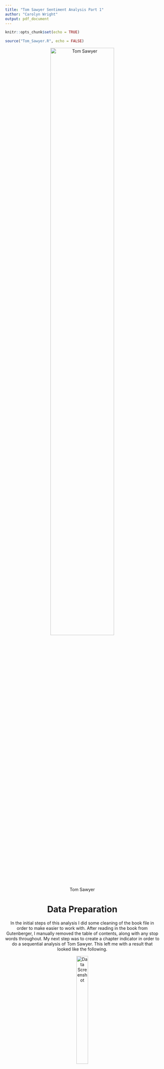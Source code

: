 ```yaml
---
title: "Tom Sawyer Sentiment Analysis Part 1"
author: "Carolyn Wright"
output: pdf_document
---
```


```r
knitr::opts_chunk$set(echo = TRUE)
```

```r
source("Tom_Sawyer.R", echo = FALSE)
```


<center> 

![Tom Sawyer](Tom_Sawyer.png){width=70%} 

# Data Preparation

In the initial steps of this analysis I did some cleaning of the book file in order to make easier to work with. After reading in the book from Gutenberger, I manually removed the table of contents, along with any stop words throughout. My next step was to create a chapter indicator in order to do a sequential analysis of Tom Sawyer. This left me with a result that looked like the following.


<center>

![Data Screenshot](Data_Screenshot2.png){width=30%} 

</center>
# Most Commonly Used Words

From the plot below, one can see that the most commonly used words are "Tom" and "Huck". This indicates that these two characters are two of the main characters in the book. This is not all too surprising considering the name of the book.

```r
ggplot(data =head(tidytext,10)) + geom_bar(mapping = aes(x = word, y = n), stat = "identity", fill= "cornflowerblue") +  ylab("Frequency") + xlab("Word") + ggtitle("The Adventures of Tom Sawyer") +  theme(panel.grid.major = element_blank(), panel.grid.minor = element_blank(),panel.background = element_blank())

```


# Sentiment Analysis

The following plots show the sentiment of The Adventures of Tom Sawyer using two different lexicons, Bing and Afinn.  The analysis is done at a chapter level. As one can see the two lexicons do not behave identically. The AFINN lexicon picks up on more fluctuations in the sentiment throughout the book than the BING lexicon does. However, looking at both of these analysis it is hard glean any real knowledge about what is going on in the book. We can potentially see where is conflict or something negative going on, but it does not help up to understand a more detailed level of the plot line.


```r
require(gridExtra)
grid.arrange(BING_Plot, AFINN_Plot, nrow = 2)
```

